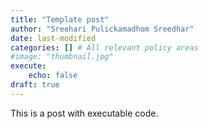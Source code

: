 ```yaml
---
title: "Template post"
author: "Sreehari Pulickamadhom Sreedhar"
date: last-modified
categories: [] # All relevant policy areas
#image: "thumbnail.jpg"
execute:
    echo: false
draft: true
---
```


This is a post with executable code.
